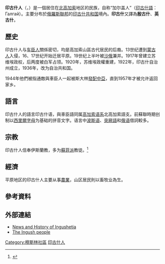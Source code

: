 {{refimprove|time=2018-09-03T01:49:02+00:00}}
{{Infobox Ethnic group|
|group=印古什人<br /><span lang="ru">Галгай</span>
|image=[[File:Последний_языческий_жрец_Ингушетии_Элмарз.jpg|280px]]
|caption=
|poptime=約'''30萬'''
|popplace={{RUS}}、{{TUR}}、{{KAZ}}
|rels=[[遜尼派|遜尼派伊斯蘭教]]
|langs=[[印古什語|印古什語]]、[[俄語|俄語]] 
|related=[[車臣人|車臣人]]、[[貝特人|貝特人]]、[[基斯克人|基斯克人]]
}}

'''印古什人'''（{{lang-ru|Ингуши}}，{{lang-tr|İnguşlar}}）是一個居住在[[北高加索|北高加索]]地区的民族，自称“加尔盖人”（[[印古什語|印古什語]]：<span lang="ru">Галгай</span>）。主要分布於[[俄羅斯聯邦|俄羅斯聯邦]]的[[印古什共和国|印古什共和国]]境內。'''印古什'''又譯為'''殷古什'''、'''英古什'''。

== 歷史 ==
印古什人与[[车臣人|车臣人]]關係密切，均是高加索山區古代居民的后裔。13世纪遭到[[蒙古人|蒙古人]]入侵，16、17世纪开始迁居平原。19世纪上半叶被[[沙俄|沙俄]]兼并。1917年曾建立苏维埃政权，后两度被白军占领。1920年，苏维埃政權重建，1922年，印古什自治州成立，1936年，改为自治共和国。

1944年他們被指通敵與車臣人一起被斯大林[[扁豆行動|發配中亞]]，直到1957年才被允许返回家乡。

== 語言 ==
{{main|印古什語}}
印古什人的語言印古什语，與車臣語同属[[高加索语系|高加索语系]]北高加索語支。前蘇聯時期创制以[[西里爾字母|西里爾字母]]为基础的拼音文字。语言中[[波斯语|波斯语]]、[[突厥語|突厥語]]和[[俄语|俄语]]借詞較多。

== 宗教 ==
印古什人信奉伊斯蘭教，多为[[蘇菲派|蘇菲派]]教徒。<ref name=berkeley>{{cite web |url=http://ingush.berkeley.edu:7012/ingush_people.html |title=The Ingush (with notes on the Chechen): Background information |accessdate=2007-02-10 |author=Johanna Nichols |work=University of California, Berkeley |date=1997年2月 |deadurl=yes |archiveurl=https://web.archive.org/web/20061208154007/http://ingush.berkeley.edu:7012/ingush_people.html |archivedate=2006-12-08 }}</ref>

== 經濟 ==
平原地区的印古什人主要从事[[農業|農業]]，山区居民則以畜牧业為生。

== 參考資料 ==
{{reflist}}

== 外部連結 ==
*[https://web.archive.org/web/20080427190950/http://www.ingush.us/ News and History of Ingushetia]
*[https://web.archive.org/web/20061208154007/http://ingush.berkeley.edu:7012/ingush_people.html The Ingush people]

{{Peoples of the Caucasus}}
{{俄羅斯民族}}
{{European Muslims}}

{{Authority control}}
[[Category:穆斯林社區|Category:穆斯林社區]]
[[Category:印古什人|]]